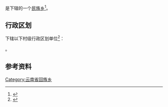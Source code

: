 {{中国乡级行政区|53/06/02/202/000}}

'''{{PAGENAMEBASE}}'''是{{PRC admin/fullname|53/06/02/202/000|3}}下辖的一个[[民族乡|民族乡]]<ref>{{PRC admin/ref sgc|{{PRC admin/parent|53/06/02/202/000}}}}</ref>。

== 行政区划 ==
{{PAGENAMEBASE}}下辖以下村级行政区划单位<ref>{{PRC admin/ref sgc|53/06/02/202/000}}</ref>：

{{PRC admin/children|53/06/02/202/000}}。

== 参考资料 ==
{{reflist}}

{{云南行政区划小作品}}
{{PRC admin/navcat|53/06/02/202/000}}
[[Category:云南省回族乡|Category:云南省回族乡]]